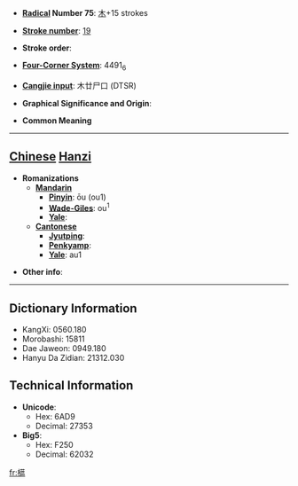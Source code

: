 * '''[[Wiktionary:Chinese radical index| Radical]] Number 75''': [[Wiktionary:Chinese radical index 木|木]]+15 strokes

* '''[[Wiktionary:Chinese total strokes index|Stroke number]]''': [[Wiktionary:Chinese total strokes index 19|19]]

* '''Stroke order''': 

* '''[[Wiktionary:Chinese four corner index|Four-Corner System]]''': 4491<sub>6</sub>

* '''[[Wiktionary:Chinese Cangjie index|Cangjie input]]''': 木廿尸口 (DTSR)

* '''Graphical Significance and Origin''': 

* '''Common Meaning'''

----

== [[Chinese]] [[Hanzi]] ==

* '''Romanizations'''
** '''[[Mandarin]]'''
*** '''[[Pinyin]]''': ōu (ou1)
*** '''[[Wade-Giles]]''': ou<sup>1</sup>
*** '''[[Yale]]''': 
** '''[[Cantonese]]'''
*** '''[[Jyutping]]''':
*** '''[[Penkyamp]]''': 
*** '''[[Yale]]''': au1

* '''Other info''': 

----

== Dictionary Information ==

* KangXi: 0560.180
* Morobashi: 15811
* Dae Jaweon: 0949.180
* Hanyu Da Zidian: 21312.030

== Technical Information ==

* '''Unicode''':
** Hex: 6AD9
** Decimal: 27353
* '''Big5''':
** Hex: F250
** Decimal: 62032

[[fr:櫙]]